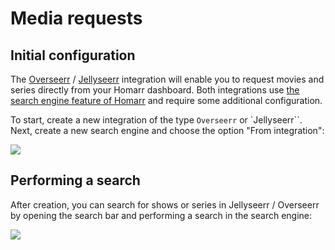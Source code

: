 
# Media requests
## Initial configuration
The [Overseerr](https://overseerr.dev/) / [Jellyseerr](https://github.com/Fallenbagel/jellyseerr) integration will enable you to request
movies and series directly from your Homarr dashboard.
Both integrations use [the search engine feature of Homarr](/docs/1.10.0/management/search-engines/) and require some additional configuration.

To start, create a new integration of the type `Overseerr` or `Jellyseerr``.
Next, create a new search engine and choose the option "From integration":

![](./img/media-requests/create-search-engine.png)

## Performing a search

After creation, you can search for shows or series in Jellyseerr / Overseerr by opening the search bar and performing a search in the search engine:

![](./img/media-requests/interactive-search.gif)
